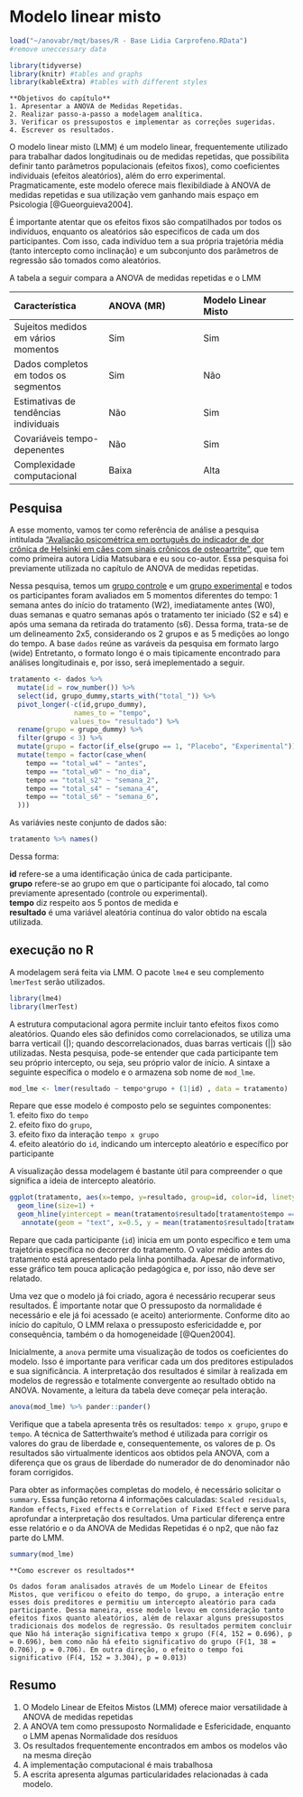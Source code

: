 # Modelo linear misto

```r
load("~/anovabr/mqt/bases/R - Base Lidia Carprofeno.RData") 
#remove uneccessary data
```

```r
library(tidyverse)
library(knitr) #tables and graphs
library(kableExtra) #tables with different styles

```


```block
**Objetivos do capítulo**  
1. Apresentar a ANOVA de Medidas Repetidas.    
2. Realizar passo-a-passo a modelagem analítica.    
3. Verificar os pressupostos e implementar as correções sugeridas.  
4. Escrever os resultados.  

```

O modelo linear misto (LMM) é um modelo linear, frequentemente utilizado para trabalhar dados longitudinais ou de medidas repetidas, que possibilita definir tanto  parâmetros populacionais (efeitos fixos), como coeficientes individuais (efeitos aleatórios), além do erro experimental. Pragmaticamente, este modelo oferece mais flexibildiade à ANOVA de medidas repetidas e sua utilização vem ganhando mais espaço em Psicologia [@Gueorguieva2004]. 

É importante atentar que os efeitos fixos são compatilhados por todos os indivíduos, enquanto os aleatórios são especificos de cada um dos participantes. Com isso, cada indivíduo tem a sua própria trajetória média (tanto intercepto como inclinação) e um subconjunto dos parâmetros de regressão são tomados como aleatórios.

A tabela a seguir compara a ANOVA de medidas repetidas e o LMM

  | Característica                             | ANOVA (MR)     |   Modelo Linear Misto  |  
  | :-----------                               | :-----------   | :-----------           |        
  | Sujeitos medidos em vários momentos        | Sim            | Sim                    |   
  | Dados completos em todos os segmentos      | Sim            | Não                    |   
  | Estimativas de tendências individuais      | Não            | Sim                    |
  | Covariáveis tempo-depenentes               | Não            | Sim                    |
  | Complexidade computacional                 | Baixa          | Alta                   |

## Pesquisa

A esse momento, vamos ter como referência de análise a pesquisa intitulada ["Avaliação psicométrica em português do indicador de dor crônica de Helsinki em cães com sinais crônicos de osteoartrite"](https://www.scielo.br/scielo.php?script=sci_arttext&pid=S0102-09352019000100109), que tem como primeira autora Lídia Matsubara e eu sou co-autor. Essa pesquisa foi previamente utilizada no capítulo de ANOVA de medidas repetidas.  

Nessa pesquisa, temos um <u>grupo controle</u> e um <u>grupo experimental</u> e todos os participantes foram avaliados em 5 momentos diferentes do tempo: 1 semana antes do início do tratamento (W2), imediatamente antes (W0), duas semanas e quatro semanas após o tratamento ter iniciado (S2 e s4) e após uma semana da retirada do tratamento (s6). Dessa forma, trata-se de um delineamento 2x5, considerando os 2 grupos e as 5 medições ao longo do tempo. A base `dados` reúne as varáveis da pesquisa em formato largo (wide) Entretanto, o formato longo é o mais tipicamente encontrado para análises longitudinais e, por isso, será imeplementado a seguir.

```r
tratamento <- dados %>% 
  mutate(id = row_number()) %>% 
  select(id, grupo_dummy,starts_with("total_")) %>% 
  pivot_longer(-c(id,grupo_dummy),
                names_to = "tempo",
               values_to= "resultado") %>% 
  rename(grupo = grupo_dummy) %>% 
  filter(grupo < 3) %>% 
  mutate(grupo = factor(if_else(grupo == 1, "Placebo", "Experimental"))) %>% 
  mutate(tempo = factor(case_when(
    tempo == "total_w4" ~ "antes",
    tempo == "total_w0" ~ "no_dia",
    tempo == "total_s2" ~ "semana_2",
    tempo == "total_s4" ~ "semana_4",
    tempo == "total_s6" ~ "semana_6",
  )))
```

As variávies neste conjunto de dados são:

```r
tratamento %>% names()
```

Dessa forma:  

**id** refere-se a uma identificação única de cada participante.  
**grupo** refere-se ao grupo em que o participante foi alocado, tal como previamente apresentado (controle ou experimental).  
**tempo** diz respeito aos 5 pontos de medida e     
**resultado** é uma variável aleatória contínua do valor obtido na escala utilizada. 

## execução no R

A modelagem será feita via LMM. O pacote `lme4` e seu complemento `lmerTest` serão utilizados.

```r
library(lme4)
library(lmerTest)
```

A estrutura computacional agora permite incluir tanto efeitos fixos como aleatórios. Quando eles são definidos como correlacionados, se utiliza uma barra verticail (|); quando descorrelacionados, duas barras verticais (||) são utilizadas. Nesta pesquisa, pode-se entender que cada participante tem seu próprio intercepto, ou seja, seu próprio valor de início. A sintaxe a seguinte específica o modelo e o armazena sob nome de `mod_lme`.

```r
mod_lme <- lmer(resultado ~ tempo*grupo + (1|id) , data = tratamento)
```

Repare que esse modelo é composto pelo se seguintes componentes:  
1. efeito fixo do `tempo`  
2. efeito fixo do `grupo`,   
3. efeito fixo da interação `tempo x grupo`  
4. efeito aleatório do `id`, indicando um intercepto aleatório e específico por participante  

A visualização dessa modelagem é bastante útil para compreender o que significa a ideia de intercepto aleatório. 

```r
ggplot(tratamento, aes(x=tempo, y=resultado, group=id, color=id, linetype=grupo)) + 
  geom_line(size=1) +
  geom_hline(yintercept = mean(tratamento$resultado[tratamento$tempo == "antes"]), linetype="dashed") +
   annotate(geom = "text", x=0.5, y = mean(tratamento$resultado[tratamento$tempo == "antes"])+1, label = "Média",hjust = 0)
```

Repare que cada participante (`id`) inicia em um ponto específico e tem uma trajetória específica no decorrer do tratamento. O valor médio antes do tratamento está apresentado pela linha pontilhada. Apesar de informativo, esse gráfico tem pouca aplicação pedagógica e, por isso, não deve ser relatado.  

Uma vez que o modelo já foi criado, agora é necessário recuperar seus resultados. É importante notar que O pressuposto da normalidade é necessário e ele já foi acessado (e aceito) anteriormente. Conforme dito ao início do capítulo, O LMM relaxa o pressuposto esfericidadde e, por consequência, também o da homogeneidade [@Quen2004].

Inicialmente, a `anova` permite uma visualização de todos os coeficientes do modelo. Isso é importante para verificar cada um dos preditores estipulados e sua significância. A interpretação dos resultados é similar à realizada em modelos de regressão e totalmente convergente ao resultado obtido na ANOVA. Novamente, a leitura da tabela deve começar pela interação. 

```r
anova(mod_lme) %>% pander::pander()
```

Verifique que a tabela apresenta três os resultados: `tempo x grupo`, `grupo` e `tempo`. A técnica de Satterthwaite's method é utilizada para corrigir os valores do grau de liberdade e, consequentemente, os valores de p. Os resultados são virtualmente identicos aos obtidos pela ANOVA, com a diferença que os graus de liberdade do numerador de do denominador não foram corrigidos.  

Para obter as informações completas do modelo, é necessário solicitar o `summary`. Essa função retorna 4 informações calculadas: `Scaled residuals`, `Random effects`, `Fixed effects` e `Correlation of Fixed Effect` e serve para aprofundar a interpretação dos resultados. Uma particular diferença entre esse relatório e o da ANOVA de Medidas Repetidas é o np2, que não faz parte do LMM.

```r
summary(mod_lme) 
```


```block
**Como escrever os resultados** 

Os dados foram analisados através de um Modelo Linear de Efeitos Mistos, que verificou o efeito do tempo, do grupo, a interação entre esses dois preditores e permitiu um intercepto aleatório para cada participante. Dessa maneira, esse modelo levou em consideração tanto efeitos fixos quanto aleatórios, além de relaxar alguns pressupostos tradicionais dos modelos de regressão. Os resultados permitem concluir que Não há interação significativa tempo x grupo (F(4, 152 = 0.696), p = 0.696), bem como não há efeito significativo do grupo (F(1, 38 = 0.706), p = 0.706). Em outra direção, o efeito o tempo foi significativo (F(4, 152 = 3.304), p = 0.013)
```


## Resumo  

1. O Modelo Linear de Efeitos Mistos (LMM) oferece maior versatilidade à ANOVA de medidas repetidas    
2. A ANOVA tem como pressuposto Normalidade e Esfericidade, enquanto o LMM apenas Normalidade dos resíduos
3. Os resultados frequentemente encontrados em ambos os modelos vão na mesma direção  
4. A implementação computacional é mais trabalhosa  
5. A escrita apresenta algumas particularidades relacionadas à cada modelo.    




